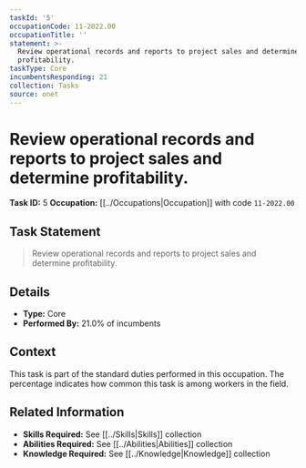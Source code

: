 ```yaml
---
taskId: '5'
occupationCode: 11-2022.00
occupationTitle: ''
statement: >-
  Review operational records and reports to project sales and determine
  profitability.
taskType: Core
incumbentsResponding: 21
collection: Tasks
source: onet
---
```

# Review operational records and reports to project sales and determine profitability.

**Task ID:** 5
**Occupation:** [[../Occupations|Occupation]] with code `11-2022.00`

## Task Statement

> Review operational records and reports to project sales and determine profitability.

## Details

- **Type:** Core
- **Performed By:** 21.0% of incumbents

## Context

This task is part of the standard duties performed in this occupation. The percentage indicates how common this task is among workers in the field.

## Related Information

- **Skills Required:** See [[../Skills|Skills]] collection
- **Abilities Required:** See [[../Abilities|Abilities]] collection
- **Knowledge Required:** See [[../Knowledge|Knowledge]] collection
